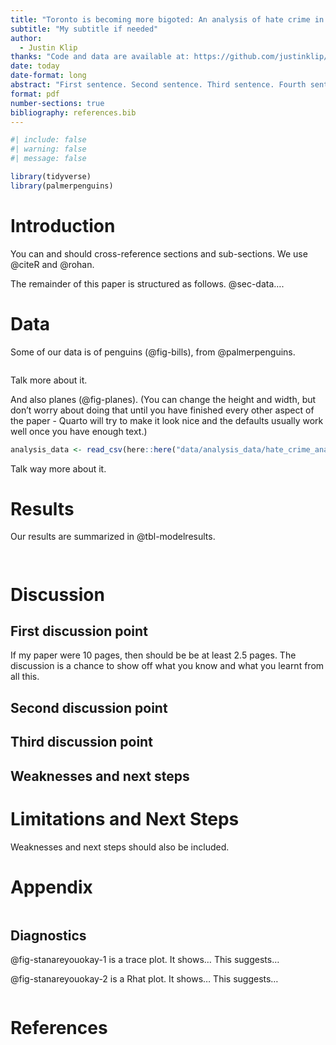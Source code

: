 ```yaml
---
title: "Toronto is becoming more bigoted: An analysis of hate crime in Toronto over time and groups"
subtitle: "My subtitle if needed"
author: 
  - Justin Klip
thanks: "Code and data are available at: https://github.com/justinklip/hate_crime_toronto_paper."
date: today
date-format: long
abstract: "First sentence. Second sentence. Third sentence. Fourth sentence."
format: pdf
number-sections: true
bibliography: references.bib
---
```


```r
#| include: false
#| warning: false
#| message: false

library(tidyverse)
library(palmerpenguins)
```

# Introduction

You can and should cross-reference sections and sub-sections. We use @citeR and @rohan.

The remainder of this paper is structured as follows. @sec-data....

# Data {#sec-data}

Some of our data is of penguins (@fig-bills), from @palmerpenguins.

```r

```

Talk more about it.

And also planes (@fig-planes). (You can change the height and width, but don't worry about doing that until you have finished every other aspect of the paper - Quarto will try to make it look nice and the defaults usually work well once you have enough text.)

```r
analysis_data <- read_csv(here::here("data/analysis_data/hate_crime_analysis_data.csv"))


```

Talk way more about it.

# Results


Our results are summarized in @tbl-modelresults.

```r

```

```r

```

# Discussion

## First discussion point {#sec-first-point}

If my paper were 10 pages, then should be be at least 2.5 pages. The discussion is a chance to show off what you know and what you learnt from all this.

## Second discussion point

## Third discussion point

## Weaknesses and next steps

# Limitations and Next Steps

Weaknesses and next steps should also be included.

\newpage

\appendix



# Appendix {.unnumbered}



```r

```

## Diagnostics

@fig-stanareyouokay-1 is a trace plot. It shows... This suggests...

@fig-stanareyouokay-2 is a Rhat plot. It shows... This suggests...

```r

```

\newpage

# References
